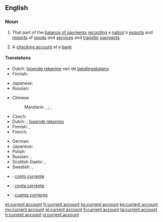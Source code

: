 ==English==
{{wikipedia}}

===Noun===
{{en-noun|sg=[[current]] [[account]]}}

# That part of the [[balance of payments]] [[recording]] a [[nation]]'s [[export]]s and [[import]]s of [[goods]] and [[service]]s and [[transfer]] [[payment]]s
# {{British}} A [[checking account]] at a [[bank]]

====Translations====
{{trans-top|part of balance of payments}}
* Dutch: [[lopende rekening]] van de [[betalingsbalans]] {{f}}
* Finnish: {{t-|fi|vaihtotase}}
{{trans-mid}}
* Japanese: {{t-|ja|経常勘定|tr=keijōkanjō}}
* Russian: {{t-|ru|торговый баланс|m|tr=torgóvyj baláns|sc=Cyrl}}
{{trans-bottom}}

{{trans-top|checking account}}
* Chinese:
*: Mandarin: {{t|cmn|往來賬戶|sc=Hani}}, {{t|cmn|往来账户|tr=wǎnglái zhànghù|sc=Hani}}; {{t|cmn|支票賬戶|sc=Hani}}, {{t|cmn|支票账户|tr=zhīpiào zhànghù|sc=Hani}} {{qualifier|checking account}}
* Czech: {{t-|cs|běžný účet|m}}
* Dutch: {{t+|nl|zichtrekening|f}}, [[lopende rekening]]
* Finnish: {{t-|fi|käyttelytili}}, {{t-|fi|šekkitili}} {{qualifier|checking account}}
* French: {{t+|fr|compte courant|m}}
{{trans-mid}}
* German: {{t+|de|Girokonto|n}}
* Japanese: {{t-|ja|当座預金|tr=とうざよきん, tōzayokin}}
* Polish: {{t-|pl|rachunek bieżący|m}}
* Russian: {{t-|ru|текущий счёт|m|tr=tekúščij sčot|sc=Cyrl}}, {{t-|ru|чековый счёт|m|tr=čékovyj sčot|sc=Cyrl}} {{qualifier|checking account}}
* Scottish Gaelic: {{t-|gd|ruith-chunntas|m}}, {{t-|gd|cunntas-ruith|m}}
* Swedish: {{t-|sv|kurantkonto|n}}, {{t-|sv|checkkonto|n}} {{qualifier|checking account}}
{{trans-bottom}}

{{checktrans-top}}
* {{ttbc|ia}}: [[conto currente]]
* {{ttbc|pt}}: [[conta corrente]]
* {{ttbc|es}}: [[cuenta corriente]] {{f}}
{{trans-bottom}}

[[et:current account]]
[[fr:current account]]
[[ko:current account]]
[[kn:current account]]
[[my:current account]]
[[pl:current account]]
[[fi:current account]]
[[ta:current account]]
[[tr:current account]]
[[vi:current account]]